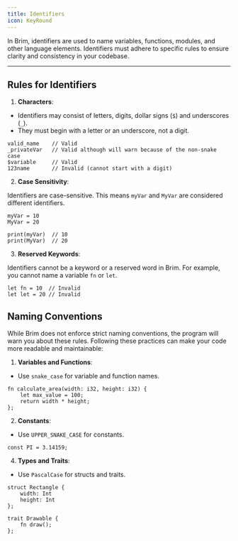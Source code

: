 ```yaml
---
title: Identifiers
icon: KeyRound
---
```


In Brim, identifiers are used to name variables, functions, modules, and other language elements. Identifiers must adhere to specific rules to ensure clarity and consistency in your codebase.

---

## **Rules for Identifiers**

1. **Characters**:
- Identifiers may consist of letters, digits, dollar signs (`$`) and underscores (`_`).
- They must begin with a letter or an underscore, not a digit.

```brim
valid_name    // Valid
_privateVar   // Valid although will warn because of the non-snake case
$variable     // Valid
123name       // Invalid (cannot start with a digit)
```

2. **Case Sensitivity**:

Identifiers are case-sensitive. This means `myVar` and `MyVar` are considered different identifiers.

```brim
myVar = 10
MyVar = 20

print(myVar)  // 10
print(MyVar)  // 20
```

3. **Reserved Keywords**:

Identifiers cannot be a keyword or a reserved word in Brim. For example, you cannot name a variable `fn` or `let`.

```brim
let fn = 10  // Invalid
let let = 20 // Invalid
```

## **Naming Conventions**

While Brim does not enforce strict naming conventions, the program will warn you about these rules.
Following these practices can make your code more readable and maintainable:

1. **Variables and Functions**:
- Use `snake_case` for variable and function names.
```brim
fn calculate_area(width: i32, height: i32) {
    let max_value = 100;
    return width * height;
};
```

2. **Constants**:
- Use `UPPER_SNAKE_CASE` for constants.
```brim
const PI = 3.14159;
```

4. **Types and Traits**:
- Use `PascalCase` for structs and traits.
```brim
struct Rectangle {
    width: Int
    height: Int
};

trait Drawable {
    fn draw();
};
```
